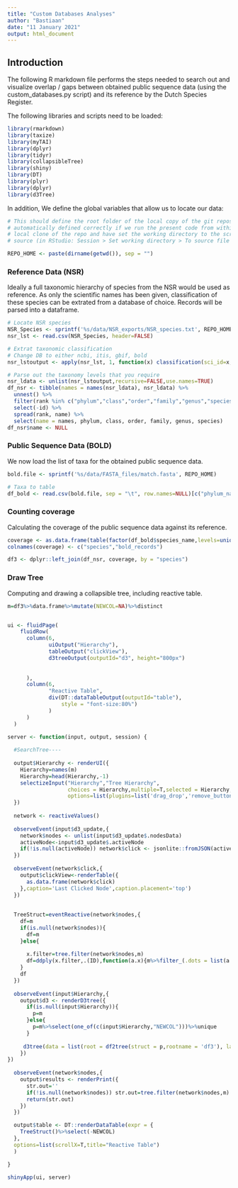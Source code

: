 ```yaml
---
title: "Custom Databases Analyses"
author: "Bastiaan"
date: "11 January 2021"
output: html_document
---
```


Introduction
------------

The following R markdown file performs the steps needed to search out
and visualize overlap / gaps between obtained public sequence data
(using the custom_databases.py script) and its reference by the Dutch
Species Register.

The following libraries and scripts need to be loaded:

```r
library(rmarkdown)
library(taxize)
library(myTAI)
library(dplyr)
library(tidyr)
library(collapsibleTree)
library(shiny)
library(DT)
library(plyr)
library(dplyr)
library(d3Tree)
```

In addition, We define the global variables that allow us to locate our
data:

```r
# This should define the root folder of the local copy of the git repository at: https://github.com/naturalis/Custom-databases-DNA-sequences, which is
# automatically defined correctly if we run the present code from within a
# local clone of the repo and have set the working directory to the script
# source (in RStudio: Session > Set working directory > To source file location)

REPO_HOME <- paste(dirname(getwd()), sep = "")
```

### Reference Data (NSR)

Ideally a full taxonomic hierarchy of species from the NSR would be used
as reference. As only the scientific names has been given, classification
of these species can be extrated from a database of choice. Records will
be parsed into a dataframe.

```r
# Locate NSR species
NSR_Species <- sprintf('%s/data/NSR_exports/NSR_species.txt', REPO_HOME)
nsr_lst <- read.csv(NSR_Species, header=FALSE)

# Extrat taxonomic classification
# Change DB to either ncbi, itis, gbif, bold
nsr_lstoutput <- apply(nsr_lst, 1, function(x) classification(sci_id=x, db="bold", rows=1))

# Parse out the taxonomy levels that you require
nsr_ldata <- unlist(nsr_lstoutput,recursive=FALSE,use.names=TRUE)
df_nsr <- tibble(names = names(nsr_ldata), nsr_ldata) %>% 
  unnest() %>% 
  filter(rank %in% c("phylum","class","order","family","genus","species")) %>% 
  select(-id) %>% 
  spread(rank, name) %>% 
  select(name = names, phylum, class, order, family, genus, species)
df_nsr$name <- NULL
```

### Public Sequence Data (BOLD)

We now load the list of taxa for the obtained public sequence data.

```r
bold.file <- sprintf('%s/data/FASTA_files/match.fasta', REPO_HOME)

# Taxa to table
df_bold <- read.csv(bold.file, sep = "\t", row.names=NULL)[c("phylum_name","class_name","order_name","family_name","genus_name","species_name")]
```

### Counting coverage

Calculating the coverage of the public sequence data against its reference.

```r
coverage <- as.data.frame(table(factor(df_bold$species_name,levels=unique(df_nsr$species))))
colnames(coverage) <- c("species","bold_records")

df3 <- dplyr::left_join(df_nsr, coverage, by = "species")
```

### Draw Tree

Computing and drawing a collapsible tree, including reactive table.

```r
m=df3%>%data.frame%>%mutate(NEWCOL=NA)%>%distinct


ui <- fluidPage(
    fluidRow(
      column(6,
             uiOutput("Hierarchy"),
             tableOutput("clickView"),
             d3treeOutput(outputId="d3", height="800px")
             
             
      ),
      column(6,
             "Reactive Table",
             div(DT::dataTableOutput(outputId="table"),
                 style = "font-size:80%")
             )
      )
  )

server <- function(input, output, session) {
  
  #SearchTree----
  
  output$Hierarchy <- renderUI({
    Hierarchy=names(m)
    Hierarchy=head(Hierarchy,-1)
    selectizeInput("Hierarchy","Tree Hierarchy",
                   choices = Hierarchy,multiple=T,selected = Hierarchy,
                   options=list(plugins=list('drag_drop','remove_button')))
  })
  
  network <- reactiveValues()
  
  observeEvent(input$d3_update,{
    network$nodes <- unlist(input$d3_update$.nodesData)
    activeNode<-input$d3_update$.activeNode
    if(!is.null(activeNode)) network$click <- jsonlite::fromJSON(activeNode)
  })
  
  observeEvent(network$click,{
    output$clickView<-renderTable({
      as.data.frame(network$click)
    },caption='Last Clicked Node',caption.placement='top')
  })
 
  
  TreeStruct=eventReactive(network$nodes,{
    df=m
    if(is.null(network$nodes)){
      df=m
    }else{
      
      x.filter=tree.filter(network$nodes,m)
      df=ddply(x.filter,.(ID),function(a.x){m%>%filter_(.dots = list(a.x$FILTER))%>%distinct})
    }
    df
  })
  
  observeEvent(input$Hierarchy,{
    output$d3 <- renderD3tree({
      if(is.null(input$Hierarchy)){
        p=m
      }else{
        p=m%>%select(one_of(c(input$Hierarchy,"NEWCOL")))%>%unique
      }
      
     d3tree(data = list(root = df2tree(struct = p,rootname = 'df3'), layout = 'collapse'),activeReturn = c("phylum", "class", "order", "family", "genus", "species","bold_records"),height = 18)
    })
})
  
  observeEvent(network$nodes,{
    output$results <- renderPrint({
      str.out=''
      if(!is.null(network$nodes)) str.out=tree.filter(network$nodes,m)
      return(str.out)
    })    
  })

  output$table <- DT::renderDataTable(expr = {
    TreeStruct()%>%select(-NEWCOL)
  },
  options=list(scrollX=T,title="Reactive Table")
  )

}
  
shinyApp(ui, server)
```